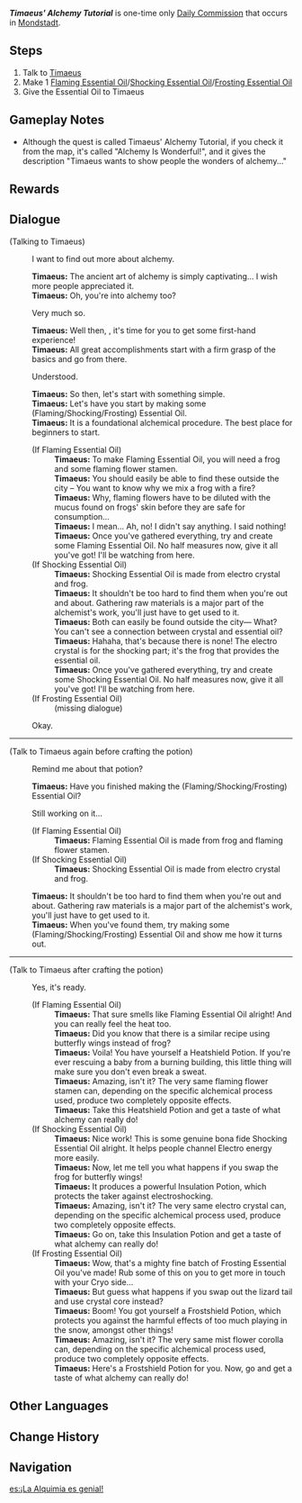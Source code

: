 {{Quest Infobox
|id            = 20039
|type          = Commission
|startLocation = [[City of Mondstadt|Mondstadt]], [[Mondstadt]]
|region        = Mondstadt
|area          = Starfell Valley
|subarea       = City of Mondstadt
|characters    = Timaeus; Traveler
|npc           = Timaeus
|other         = 
*AR-Dependent Rewards
*Additional Rewards:
{{Card|Heatshield Potion|2|caption=(if Flaming Essential Oil)}}{{Card|Insulation Potion|2|caption=(if Shocking Essential Oil)}}{{Card|Frostshield Potion|2|caption=(if Frosting Essential Oil)}}
}}
'''''Timaeus' Alchemy Tutorial''''' is one-time only [[Daily Commission]] that occurs in [[Mondstadt]].

==Steps==
#Talk to [[Timaeus]]
#Make 1 [[Flaming Essential Oil]]/[[Shocking Essential Oil]]/[[Frosting Essential Oil]]
#Give the Essential Oil to Timaeus

==Gameplay Notes==
* Although the quest is called Timaeus' Alchemy Tutorial, if you check it from the map, it's called "Alchemy Is Wonderful!", and it gives the description "Timaeus wants to show people the wonders of alchemy..."

==Rewards==
{{Commission Rewards|full}}

==Dialogue==
{{Quest Description|[[Timaeus]] is deeply enraptured with [[alchemy]]. He wonders if there are others like him, that are drawn to this ancient and mysterious art...}}
{{Dialogue start}}
;(Talking to Timaeus)
:{{DIcon|Quest}} I want to find out more about alchemy.
:'''Timaeus:''' The ancient art of alchemy is simply captivating... I wish more people appreciated it.
:'''Timaeus:''' Oh, you're into alchemy too?
:{{DIcon}} Very much so.
:'''Timaeus:''' Well then, {{MC|boy|girl|mc=1}}, it's time for you to get some first-hand experience!
:'''Timaeus:''' All great accomplishments start with a firm grasp of the basics and go from there.
:{{DIcon|Quest}} Understood.
:'''Timaeus:''' So then, let's start with something simple.
:'''Timaeus:''' Let's have you start by making some (Flaming/Shocking/Frosting) Essential Oil.
:'''Timaeus:''' It is a foundational alchemical procedure. The best place for beginners to start.
:;(If Flaming Essential Oil)
::'''Timaeus:''' To make Flaming Essential Oil, you will need a frog and some flaming flower stamen.
::'''Timaeus:''' You should easily be able to find these outside the city – You want to know why we mix a frog with a fire?
::'''Timaeus:''' Why, flaming flowers have to be diluted with the mucus found on frogs' skin before they are safe for consumption...
::'''Timaeus:''' I mean... Ah, no! I didn't say anything. I said nothing!
::'''Timaeus:''' Once you've gathered everything, try and create some Flaming Essential Oil. No half measures now, give it all you've got! I'll be watching from here.
:;(If Shocking Essential Oil)
::'''Timaeus:''' Shocking Essential Oil is made from electro crystal and frog.
::'''Timaeus:''' It shouldn't be too hard to find them when you're out and about. Gathering raw materials is a major part of the alchemist's work, you'll just have to get used to it.
::'''Timaeus:''' Both can easily be found outside the city&mdash; What? You can't see a connection between crystal and essential oil?
::'''Timaeus:''' Hahaha, that's because there is none! The electro crystal is for the shocking part; it's the frog that provides the essential oil.
::'''Timaeus:''' Once you've gathered everything, try and create some Shocking Essential Oil. No half measures now, give it all you've got! I'll be watching from here.
:;(If Frosting Essential Oil)
::(missing dialogue)
:{{DIcon}} Okay.
----
;(Talk to Timaeus again before crafting the potion)
:{{DIcon|Quest}} Remind me about that potion?
:'''Timaeus:''' Have you finished making the (Flaming/Shocking/Frosting) Essential Oil?
:{{DIcon}} Still working on it...
:;(If Flaming Essential Oil)
::'''Timaeus:''' Flaming Essential Oil is made from frog and flaming flower stamen.
:;(If Shocking Essential Oil)
::'''Timaeus:''' Shocking Essential Oil is made from electro crystal and frog.
:'''Timaeus:''' It shouldn't be too hard to find them when you're out and about. Gathering raw materials is a major part of the alchemist's work, you'll just have to get used to it.
:'''Timaeus:''' When you've found them, try making some (Flaming/Shocking/Frosting) Essential Oil and show me how it turns out.
----
;(Talk to Timaeus after crafting the potion)
:{{DIcon|Quest}} Yes, it's ready.
:;(If Flaming Essential Oil)
::'''Timaeus:''' That sure smells like Flaming Essential Oil alright! And you can really feel the heat too.
::'''Timaeus:''' Did you know that there is a similar recipe using butterfly wings instead of frog?
::'''Timaeus:''' Voila! You have yourself a Heatshield Potion. If you're ever rescuing a baby from a burning building, this little thing will make sure you don't even break a sweat.
::'''Timaeus:''' Amazing, isn't it? The very same flaming flower stamen can, depending on the specific alchemical process used, produce two completely opposite effects.
::'''Timaeus:''' Take this Heatshield Potion and get a taste of what alchemy can really do!
:;(If Shocking Essential Oil)
::'''Timaeus:''' Nice work! This is some genuine bona fide Shocking Essential Oil alright. It helps people channel Electro energy more easily.
::'''Timaeus:''' Now, let me tell you what happens if you swap the frog for butterfly wings!
::'''Timaeus:''' It produces a powerful Insulation Potion, which protects the taker against electroshocking.
::'''Timaeus:''' Amazing, isn't it? The very same electro crystal can, depending on the specific alchemical process used, produce two completely opposite effects.
::'''Timaeus:''' Go on, take this Insulation Potion and get a taste of what alchemy can really do!
:;(If Frosting Essential Oil)
::'''Timaeus:''' Wow, that's a mighty fine batch of Frosting Essential Oil you've made! Rub some of this on you to get more in touch with your Cryo side...
::'''Timaeus:''' But guess what happens if you swap out the lizard tail and use crystal core instead?
::'''Timaeus:''' Boom! You got yourself a Frostshield Potion, which protects you against the harmful effects of too much playing in the snow, amongst other things!
::'''Timaeus:''' Amazing, isn't it? The very same mist flower corolla can, depending on the specific alchemical process used, produce two completely opposite effects.
::'''Timaeus:''' Here's a Frostshield Potion for you. Now, go and get a taste of what alchemy can really do!
{{Dialogue end}}

==Other Languages==
{{Other Languages
|en      = Timaeus' Alchemy Tutorial
|zhs     = 蒂玛乌斯的炼金指导
|zhs_rm  = Dìmǎwūsī de Liànjīn Zhǐdǎo
|zht     = 蒂瑪烏斯的煉金指導
|zht_rm  = Dìmǎwūsī de Liànjīn Zhǐdǎo
|zh_tl   = Timaeus' Alchemy Tutorial
|ja      = 錬金術の魅力
|ja_rm   = Renkinjutsu no Miryoku
|ja_tl   = The Charm of Alchemy
|ko      = 데마로우스의 연금술 지도
|ko_rm   = Demaro'useu-ui Yeongeumsul Jido
|ko_tl   = Timaeus' Alchemy Tutor
|es      = Tutorial de alquimia de Timaeus
|es_tl   = Timaeus' Alchemy Tutorial
|fr      = Cours d'alchimie de Timaeus
|fr_tl   = Timaeus' Alchemy Lesson
|ru      = Введение в алхимию Тимея
|ru_tl   = Timaeus' Alchemy Introduction
|th      = การสอนเล่นแร่แปรธาตุของ Timaeus
|th_rm   = 
|th_tl   = Timaeus' Alchemy Lesson
|vi      = Hướng Dẫn Giả Kim Của Timaeus
|vi_tl   = 
|de      = Timaeus’ Einführung in die Alchimie
|de_tl   = Timaeus' Introduction into Alchemy
|id      = Ajaran Kimia Timaeus
|id_tl   = Timaeus' Chemistry Lesson
|pt      = Tutorial de Alquimia de Timaeus
|pt_tl   = Timaeus' Alchemy Tutorial
|tr      = Timaeus'un Simya Eğitimi
|tr_tl   = 
|it      = Il corso di alchimia di Timaeus
|it_tl   = 
}}

==Change History==
{{Change History|1.0}}

==Navigation==
{{Commission Navbox|Mondstadt|Standalone}}

[[es:¡La Alquimia es genial!]]
